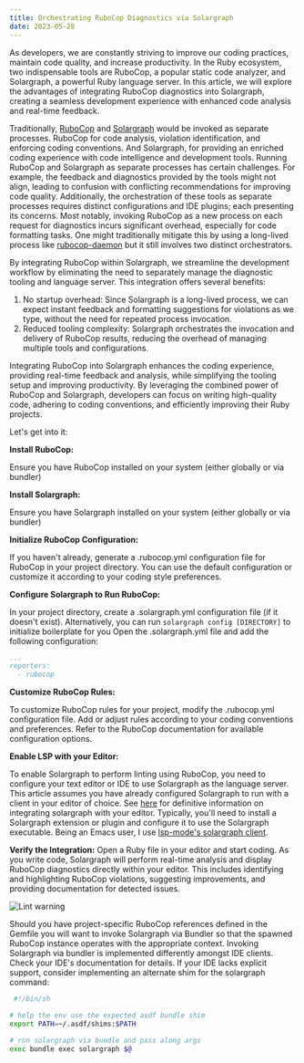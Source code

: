 ```yaml
---
title: Orchestrating RuboCop Diagnostics via Solargraph
date: 2023-05-28
---
```


As developers, we are constantly striving to improve our coding practices, maintain code quality, and increase productivity.
In the Ruby ecosystem, two indispensable tools are RuboCop, a popular static code analyzer, and Solargraph, a powerful Ruby language server.
In this article, we will explore the advantages of integrating RuboCop diagnostics into Solargraph, creating a seamless development experience with enhanced code analysis and real-time feedback.

Traditionally, [RuboCop](https://docs.rubocop.org/rubocop/configuration.html) and [Solargraph](https://solargraph.org/) would be invoked as separate processes.
RuboCop for code analysis, violation identification, and enforcing coding conventions.
And Solargraph, for providing an enriched coding experience with code intelligence and development tools.
Running RuboCop and Solargraph as separate processes has certain challenges.
For example, the feedback and diagnostics provided by the tools might not align, leading to confusion with conflicting recommendations for improving code quality.
Additionally, the orchestration of these tools as separate processes requires distinct configurations and IDE plugins; each presenting its concerns.
Most notably, invoking RuboCop as a new process on each request for diagnostics incurs significant overhead, especially for code formatting tasks.
One might traditionally mitigate this by using a long-lived process like [rubocop-daemon](https://github.com/fohte/rubocop-daemon) but it still involves two distinct orchestrators.

By integrating RuboCop within Solargraph, we streamline the development workflow by eliminating the need to separately manage the diagnostic tooling and language server.
This integration offers several benefits:

1. No startup overhead: Since Solargraph is a long-lived process, we can expect instant feedback and formatting suggestions for violations as we type, without the need for repeated process invocation.
1. Reduced tooling complexity: Solargraph orchestrates the invocation and delivery of RuboCop results, reducing the overhead of managing multiple tools and configurations.

Integrating RuboCop into Solargraph enhances the coding experience, providing real-time feedback and analysis, while simplifying the tooling setup and improving productivity.
By leveraging the combined power of RuboCop and Solargraph, developers can focus on writing high-quality code, adhering to coding conventions, and efficiently improving their Ruby projects.

Let's get into it:

**Install RuboCop:**

  Ensure you have RuboCop installed on your system (either globally or via bundler)

**Install Solargraph:**
  
  Ensure you have Solargraph installed on your system (either globally or via bundler)

**Initialize RuboCop Configuration:**

  If you haven't already, generate a .rubocop.yml configuration file for RuboCop in your project directory. You can use the default configuration or customize it according to your coding style preferences.

**Configure Solargraph to Run RuboCop:**

  In your project directory, create a .solargraph.yml configuration file (if it doesn't exist).
  Alternatively, you can run `solargraph config [DIRECTORY]` to initialize boilerplate for you
  Open the .solargraph.yml file and add the following configuration:

  ```yaml
  ...
  reporters:
    - rubocop
  ```
    
**Customize RuboCop Rules:**

  To customize RuboCop rules for your project, modify the .rubocop.yml configuration file.
  Add or adjust rules according to your coding conventions and preferences. Refer to the RuboCop documentation for available configuration options.

**Enable LSP with your Editor:**

  To enable Solargraph to perform linting using RuboCop, you need to configure your text editor or IDE to use Solargraph as the language server.
  This article assumes you have already configured Solargraph to run with a client in your editor of choice. 
  See [here](https://solargraph.org/guides/getting-started) for definitive information on integrating solargraph with your editor.
  Typically, you'll need to install a Solargraph extension or plugin and configure it to use the Solargraph executable.
  Being an Emacs user, I use [lsp-mode's solargraph client](https://emacs-lsp.github.io/lsp-mode/page/lsp-solargraph/). 

**Verify the Integration:**
  Open a Ruby file in your editor and start coding.
  As you write code, Solargraph will perform real-time analysis and display RuboCop diagnostics directly within your editor. This includes identifying and highlighting RuboCop violations, suggesting improvements, and providing documentation for detected issues.

![Lint warning](./lint_warning.png)

Should you have project-specific RuboCop references defined in the Gemfile you will want to invoke Solargraph via Bundler so that the spawned RuboCop instance operates with the appropriate context. 
Invoking Solargraph via bundler is implemented differently amongst IDE clients. 
Check your IDE's documentation for details. 
If your IDE lacks explicit support, consider implementing an alternate shim for the solargraph command:

```bash
 #!/bin/sh

# help the env use the expected asdf bundle shim
export PATH=~/.asdf/shims:$PATH

# run solargraph via bundle and pass along args
exec bundle exec solargraph $@
```

